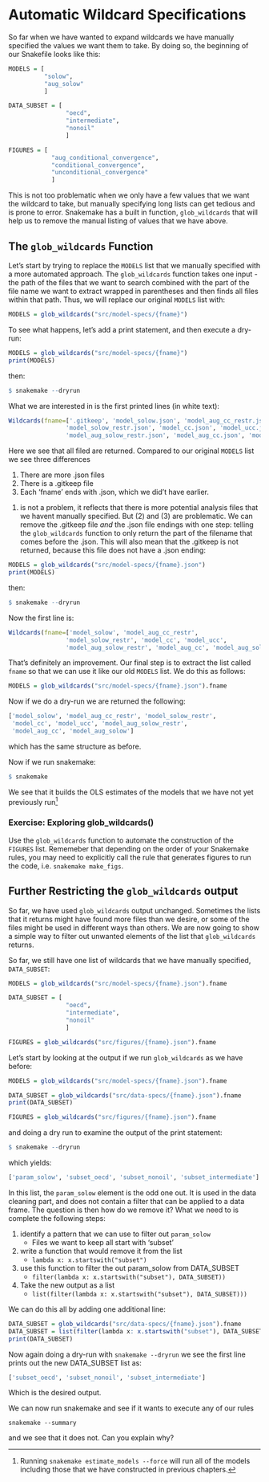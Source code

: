 # Automatic Wildcard Specifications

So far when we have wanted to expand wildcards we have manually specified the values we want them to take.
By doing so, the beginning of our Snakefile looks like this:

```r
MODELS = [
          "solow",
          "aug_solow"
          ]

DATA_SUBSET = [
                "oecd",
                "intermediate",
                "nonoil"
                ]

FIGURES = [
            "aug_conditional_convergence",
            "conditional_convergence",
            "unconditional_convergence"
            ]
```

This is not too problematic when we only have a few values that we want the wildcard to take,
    but manually specifying long lists can get tedious and is prone to error.
Snakemake has a built in function, `glob_wildcards` that will help us to remove the manual listing of values that we have above.

## The `glob_wildcards` Function

Let's start by trying to replace the `MODELS` list that we manually specified with a more automated approach.
The `glob_wildcards` function takes one input - the path of the files that we want to search combined with the part of the file name we want to extract wrapped in parentheses and then finds all files within that path.
Thus, we will replace our original `MODELS` list with:

```r
MODELS = glob_wildcards("src/model-specs/{fname}")
```

To see what happens, let's add a print statement, and then execute a dry-run:
```r
MODELS = glob_wildcards("src/model-specs/{fname}")
print(MODELS)
```
then:
```r
$ snakemake --dryrun
```

What we are interested in is the first printed lines (in white text):
```r
Wildcards(fname=['.gitkeep', 'model_solow.json', 'model_aug_cc_restr.json',
                'model_solow_restr.json', 'model_cc.json', 'model_ucc.json',
                'model_aug_solow_restr.json', 'model_aug_cc.json', 'model_aug_solow.json'])
```

Here we see that all filed are returned.
Compared to our original `MODELS` list we see three differences

1. There are more .json files
2. There is a .gitkeep file
3. Each 'fname' ends with .json, which we did't have earlier.

(1) is not a problem, it reflects that there is more potential analysis files that we havent manually specified.
But (2) and (3) are problematic.
We can remove the .gitkeep file *and* the .json file endings with one step:
telling the `glob_wildcards` function to only return the part of the filename that comes before the .json.
This will also mean that the .gitkeep is not returned, because this file does not have a .json ending:

```r
MODELS = glob_wildcards("src/model-specs/{fname}.json")
print(MODELS)
```
then:
```r
$ snakemake --dryrun
```
Now the first line is:
```r
Wildcards(fname=['model_solow', 'model_aug_cc_restr',
                'model_solow_restr', 'model_cc', 'model_ucc',
                'model_aug_solow_restr', 'model_aug_cc', 'model_aug_solow'])
```

That's definitely an improvement.
Our final step is to extract the list called `fname` so that we can use it like our old `MODELS` list.
We do this as follows:
```r
MODELS = glob_wildcards("src/model-specs/{fname}.json").fname
```

Now if we do a dry-run we are returned the following:

```r
['model_solow', 'model_aug_cc_restr', 'model_solow_restr',
 'model_cc', 'model_ucc', 'model_aug_solow_restr',
 'model_aug_cc', 'model_aug_solow']
```
which has the same structure as before.

Now if we run snakemake:
```r
$ snakemake
```
We see that it builds the OLS estimates of the models that we have not yet previously run^[
    Running `snakemake estimate_models --force` will run all of the models including those that we have constructed in previous chapters.
]

### Exercise: Exploring glob_wildcards() {- .exercise}

Use the `glob_wildcards` function to automate the construction of the `FIGURES` list.
Rememeber that depending on the order of your Snakemake rules, you may need to explicitly call the rule that generates figures to run the code, i.e. `snakemake make_figs`.

## Further Restricting the `glob_wildcards` output

So far, we have used `glob_wildcards` output unchanged.
Sometimes the lists that it returns might have found more files than we desire, or some of the files might be used in different ways than others.
We are now going to show a simple way to filter out unwanted elements of the list that `glob_wildcards` returns.

So far, we still have one list of wildcards that we have manually specified, `DATA_SUBSET`:
```r
MODELS = glob_wildcards("src/model-specs/{fname}.json").fname

DATA_SUBSET = [
                "oecd",
                "intermediate",
                "nonoil"
                ]

FIGURES = glob_wildcards("src/figures/{fname}.json").fname
```

Let's start by looking at the output if we run `glob_wildcards` as we have before:
```r
MODELS = glob_wildcards("src/model-specs/{fname}.json").fname

DATA_SUBSET = glob_wildcards("src/data-specs/{fname}.json").fname
print(DATA_SUBSET)

FIGURES = glob_wildcards("src/figures/{fname}.json").fname
```

and doing a dry run to examine the output of the print statement:
```r
$ snakemake --dryrun
```
which yields:
```r
['param_solow', 'subset_oecd', 'subset_nonoil', 'subset_intermediate']
```

In this list, the `param_solow` element is the odd one out.
It is used in the data cleaning part, and does not contain a filter that can be applied to a data frame.
The question is then how do we remove it?
What we need to is complete the following steps:

1. identify a pattern that we can use to filter out `param_solow`
    * Files we want to keep all start with 'subset'
2. write a function that would remove it from the list
    * `lambda x: x.startswith("subset")`
3. use this function to filter the out param_solow from DATA_SUBSET
    * `filter(lambda x: x.startswith("subset"), DATA_SUBSET))`
4. Take the new output as a list
    * `list(filter(lambda x: x.startswith("subset"), DATA_SUBSET)))`

We can do this all by adding one additional line:
```r
DATA_SUBSET = glob_wildcards("src/data-specs/{fname}.json").fname
DATA_SUBSET = list(filter(lambda x: x.startswith("subset"), DATA_SUBSET)))
print(DATA_SUBSET)
```
Now again doing a dry-run with `snakemake --dryrun` we see the first line prints out the new DATA_SUBSET list as:
```r
['subset_oecd', 'subset_nonoil', 'subset_intermediate']
```
Which is the desired output.

We can now run snakemake and see if it wants to execute any of our rules
```
snakemake --summary
```
and we see that it does not. Can you explain why?
